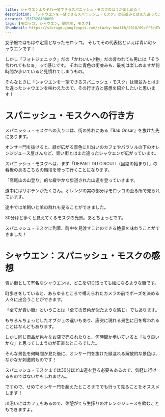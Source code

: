 ```yaml
---
title: シャウエンよりそれ一望できるスパニッシュ・モスクのほうが楽しめる！
description: 「シャウエンを一望できるスパニッシュ・モスク」は街並みとはまた違ったシャウエンを味わえたので、その行き方と感想を紹介します。
created: 1537628400000
tags: [モロッコ, シャウエン, 観光地, モスク]
thumbnail: https://storage.googleapis.com/stacky-health/2018/09/fffed7e430d63252efc66ed6d90e4384-1.jpg
---
```


女子旅ではもはや定番となったモロッコ。
そしてその代表格といえば青い町シャウエンです！

しかし「フォトジェニック」だの「かわいい小物」だの言われても男には「そう言われてもなぁ」って感じです。
それに青色の街並みも、最初は楽しめますが何時間か歩いていると見慣れてしまうもの。

そんなときに「シャウエンを一望できるスパニッシュ・モスク」は街並みとはまた違ったシャウエンを味わえたので、その行き方と感想を紹介したいと思います！

# スパニッシュ・モスクへの行き方
スパニッシュ・モスクへの入り口は、街の外れにある『Bab Onsar』を抜けた先にあります。

<amp-img alt="オンサー門周辺" src="https://storage.googleapis.com/stacky-health/2018/09/c0947e88d1dddbaa3dee1211430dbbef.jpg" width="1686" height="1264" layout="responsive" />

オンサー門を抜けると、緑が広がる景色に川沿いのカフェやパラソルの下のオレンジジュース屋さんなど、青い街とはまた違ったシャウエンが広がっています。

<amp-img alt="オンサー門を抜けた景色" src="https://storage.googleapis.com/stacky-health/2018/09/2ffda5070089f582e1dcabbea344e3e0.jpg" width="1686" height="1264" layout="responsive" />

スパニッシュ・モスクへは、まず「DEPART DU CIRCUIT（回路の始まり）」の看板のあるこちらの階段を登って行くことになります。

<amp-img alt="スパニッシュ・モスクへの入り口" src="https://storage.googleapis.com/stacky-health/2018/09/30ab08ca804e40d62796e461a9f03756.jpg" width="1638" height="1228" layout="responsive" />

「高尾山の山登り」的な緩やかな歩道された山道を登っていきます。

<amp-img alt="スパニッシュ・モスクへの緩やかな歩道された山道" src="https://storage.googleapis.com/stacky-health/2018/09/29398ccb85b0b2d156ce00c11a6c68e1.jpg" width="1686" height="1264" layout="responsive" />

道中にはサボテンがたくさん。オレンジの実の部分はモロッコの至る所で売られています。

<amp-img alt="スパニッシュ・モスクへの道中のサボテン" src="https://storage.googleapis.com/stacky-health/2018/09/e69093676da6492729cbc30ecc97f2a6.jpg" width="1686" height="1264" layout="responsive" />

途中では羊飼いと羊の群れも見ることができました。

<amp-img alt="スパニッシュ・モスクへの道中の羊飼いと羊の群れ" src="https://storage.googleapis.com/stacky-health/2018/09/a45db48c344edb8af80b094c2dd4c307.jpg" width="1686" height="1264" layout="responsive" />

30分ほど歩くと見えてくるモスクの光景。あとちょっとです。

<amp-img alt="スパニッシュ・モスクへあとちょっとの景色" src="https://storage.googleapis.com/stacky-health/2018/09/2c2c8eddc58e57ec178a8e3af0d23658.jpg" width="1686" height="1264" layout="responsive" />

スパニッシュ・モスクに到着、町中を見渡すことのできる絶景を味わうことができました！

<amp-img alt="スパニッシュ・モスクからの景色" src="https://storage.googleapis.com/stacky-health/2018/09/5b26bf49da40c8734aa6a5f1a2f93469.jpg" width="1686" height="1264" layout="responsive" />

# シャウエン：スパニッシュ・モスクの感想
青い街として有名なシャウエンは、どこを切り取っても絵になるような街です。

町歩きをしていると、あらゆるところで構えられたカメラの前でポーズを決める人々に出会うことができます。

<amp-img alt="シャウエンの旧市街メディナ" src="https://storage.googleapis.com/stacky-health/2018/09/5dd3d8455759090e346485cddbae47aa.jpg" width="1712" height="1284" layout="responsive" />

『全てが青い街』ということは「全ての景色が似たような感じ」でもあります。

もちろんちょっとしたオブジェの違いもあり、唐突に現れる景色に目を奪われることはなんどもあります。

しかし同じ商品が色々なお店で売られたりと、何時間か歩いていると「もう良いかな」と思ってしまうのが正直なところでした。

<amp-img alt="シャウエンの商店" src="https://storage.googleapis.com/stacky-health/2018/09/764e9da695f6cc319bde09e83becff02.jpg" width="1638" height="1228" layout="responsive" />

そんな景色を何時間か見た後に、オンサー門を抜けた緑溢れる解放的な景色は、なかなか刺激的ものです！

<amp-img alt="シャウエンで川遊びする人々" src="https://storage.googleapis.com/stacky-health/2018/09/1bf7f2d3cc0f79d962752d4ade7a311b.jpg" width="1638" height="1228" layout="responsive" />

スパニッシュ・モスクまでは30分ほど山道を登る必要もあるので、気軽に行けるものではないかもしれません。

ですので、せめてオンサー門を超えたところまででも行って見ることをオススメします！

川沿いにはカフェもあるので、休憩がてら生搾りのオレンジジュースを飲むこともできますよ。

<ArticleCard slug="chefchaouen" />
